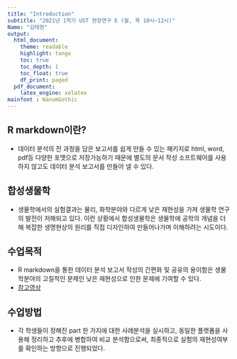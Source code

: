 ```yaml
---
title: "Introduction"
subtitle: "2021년 1학기 UST 현장연구 E (월, 목 10시~12시)"
Name: "김태현"
output:
  html_document:
    theme: readable
    highlight: tango
    toc: true
    toc_depth: 1
    toc_float: true
    df_print: paged
  pdf_document:
    latex_engine: xelatex
mainfont : NanumGothic
---
```

## R markdown이란? 
* 데이터 분석의 전 과정을 담은 보고서를 쉽게 만들 수 있는 패키지로 html, word, pdf등 다양한
포맷으로 저장가능하기 때문에 별도의 문서 작성 소프트웨어를 사용하지 않고도 데이터 분석 보고서를 
만들어 낼 수 있다.

## 합성생물학
* 생물학에서의 실험결과는 물리, 화학분야와 다르게 낮은 재현성을 가져 생물학 연구의 발전이 저해되고 있다. 이런 상황에서 합성생물학은 생물학에 공학의 개념을 더해 복잡한 생명현상의 원리를 직접 디자인하여 만들어나가며 이해하려는 시도이다. 

## 수업목적
* R markdown을 통한 데이터 분석 보고서 작성의 간편화 및 공유의 용이함은 생물학분야의 고질적인 문제인
낮은 재현성으로 인한 문제에 기여할 수 있다.
* [참고영상](https://www.youtube.com/watch?v=s9aWmU0atlQ)

## 수업방법
* 각 학생들이 정해진 part 한 가지에 대한 사례분석을 실시하고, 동일한 플랫폼을 사용해 정리하고 추후에 병합하여 비교 분석함으로써, 최종적으로 실험의 재현성여부를 확인하는 방향으로 진행되었다.